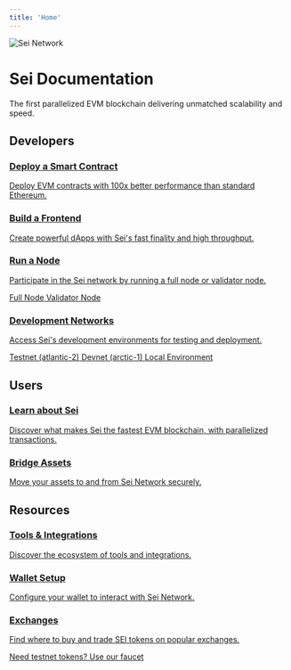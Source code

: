 ```yaml
---
title: 'Home'
---
```



<div className="flex justify-center w-full">
  <Image priority src={HeaderIcon} alt="Sei Network" className="max-w-[450px] bg-transparent p-6" />
</div>

<div className="text-center mb-8">
  <h1 className="text-3xl font-bold mb-3">Sei Documentation</h1>
  <p className="text-neutral-700 dark:text-neutral-300">The first parallelized EVM blockchain delivering unmatched scalability and speed.</p>
</div>

<OfficeHoursCard />

## Developers

<div className="grid grid-cols-1 md:grid-cols-2 gap-4 mb-8">
  <a href="/build/evm-general" className="flex flex-col h-full no-underline rounded-xl p-6 bg-white/50 dark:bg-neutral-900/50 border border-neutral-200 dark:border-neutral-800 hover:border-red-200 dark:hover:border-red-900/30 transition-colors">
    <div className="flex items-center mb-4">
      <div className="w-10 h-10 flex items-center justify-center rounded-full bg-red-50 dark:bg-red-900/20 mr-4">
        <IconCode className="h-5 w-5 text-red-700 dark:text-red-500" />
      </div>
      <h3 className="font-medium text-lg">Deploy a Smart Contract</h3>
    </div>
    <p className="text-sm text-neutral-700 dark:text-neutral-300 mt-0">Deploy EVM contracts with 100x better performance than standard Ethereum.</p>
  </a>

  <a href="/build/dev-frontend-dapps" className="flex flex-col h-full no-underline rounded-xl p-6 bg-white/50 dark:bg-neutral-900/50 border border-neutral-200 dark:border-neutral-800 hover:border-red-200 dark:hover:border-red-900/30 transition-colors">
    <div className="flex items-center mb-4">
      <div className="w-10 h-10 flex items-center justify-center rounded-full bg-red-50 dark:bg-red-900/20 mr-4">
        <IconBolt className="h-5 w-5 text-red-700 dark:text-red-500" />
      </div>
      <h3 className="font-medium text-lg">Build a Frontend</h3>
    </div>
    <p className="text-sm text-neutral-700 dark:text-neutral-300 mt-0">Create powerful dApps with Sei's fast finality and high throughput.</p>
  </a>

  <a href="/node" className="flex flex-col h-full no-underline rounded-xl p-6 bg-white/50 dark:bg-neutral-900/50 border border-neutral-200 dark:border-neutral-800 hover:border-red-200 dark:hover:border-red-900/30 transition-colors">
    <div className="flex items-center mb-4">
      <div className="w-10 h-10 flex items-center justify-center rounded-full bg-red-50 dark:bg-red-900/20 mr-4">
        <IconLock className="h-5 w-5 text-red-700 dark:text-red-500" />
      </div>
      <h3 className="font-medium text-lg">Run a Node</h3>
    </div>
    <p className="text-sm text-neutral-700 dark:text-neutral-300 mt-0">Participate in the Sei network by running a full node or validator node.</p>
    <div className="mt-4 flex flex-col space-y-2">
      <a href="/node/full-node" className="text-sm flex items-center text-neutral-600 dark:text-neutral-400 hover:text-red-600 dark:hover:text-red-500 transition-colors">
        <IconServer className="h-4 w-4 mr-2" />
        <span>Full Node</span>
      </a>
      <a href="/node/validator" className="text-sm flex items-center text-neutral-600 dark:text-neutral-400 hover:text-red-600 dark:hover:text-red-500 transition-colors">
        <IconLock className="h-4 w-4 mr-2" />
        <span>Validator Node</span>
      </a>
    </div>
  </a>

  <a href="/build/networks" className="flex flex-col h-full no-underline rounded-xl p-6 bg-white/50 dark:bg-neutral-900/50 border border-neutral-200 dark:border-neutral-800 hover:border-red-200 dark:hover:border-red-900/30 transition-colors">
    <div className="flex items-center mb-4">
      <div className="w-10 h-10 flex items-center justify-center rounded-full bg-red-50 dark:bg-red-900/20 mr-4">
        <IconTerminal2 className="h-5 w-5 text-red-700 dark:text-red-500" />
      </div>
      <h3 className="font-medium text-lg">Development Networks</h3>
    </div>
    <p className="text-sm text-neutral-700 dark:text-neutral-300 mt-0">Access Sei's development environments for testing and deployment.</p>
    <div className="mt-4 flex flex-col space-y-2">
      <a href="/build/networks#testnet" className="text-sm flex items-center text-neutral-600 dark:text-neutral-400 hover:text-red-600 dark:hover:text-red-500 transition-colors">
        <IconTerminal2 className="h-4 w-4 mr-2" />
        <span>Testnet (atlantic-2)</span>
      </a>
      <a href="/build/networks#devnet" className="text-sm flex items-center text-neutral-600 dark:text-neutral-400 hover:text-red-600 dark:hover:text-red-500 transition-colors">
        <IconCode className="h-4 w-4 mr-2" />
        <span>Devnet (arctic-1)</span>
      </a>
      <a href="/build/networks#local" className="text-sm flex items-center text-neutral-600 dark:text-neutral-400 hover:text-red-600 dark:hover:text-red-500 transition-colors">
        <IconDeviceDesktop className="h-4 w-4 mr-2" />
        <span>Local Environment</span>
      </a>
    </div>
  </a>
</div>

## Users

<div className="grid grid-cols-1 md:grid-cols-2 gap-4 mb-8">
  <a href="/learn" className="flex flex-col h-full no-underline rounded-xl p-6 bg-white/50 dark:bg-neutral-900/50 border border-neutral-200 dark:border-neutral-800 hover:border-red-200 dark:hover:border-red-900/30 transition-colors">
    <div className="flex items-center mb-4">
      <div className="w-10 h-10 flex items-center justify-center rounded-full bg-red-50 dark:bg-red-900/20 mr-4">
        <IconBook className="h-5 w-5 text-red-700 dark:text-red-500" />
      </div>
      <h3 className="font-medium text-lg">Learn about Sei</h3>
    </div>
    <p className="text-sm text-neutral-700 dark:text-neutral-300 mt-0">Discover what makes Sei the fastest EVM blockchain, with parallelized transactions.</p>
  </a>

  <a href="/learn/bridging" className="flex flex-col h-full no-underline rounded-xl p-6 bg-white/50 dark:bg-neutral-900/50 border border-neutral-200 dark:border-neutral-800 hover:border-red-200 dark:hover:border-red-900/30 transition-colors">
    <div className="flex items-center mb-4">
      <div className="w-10 h-10 flex items-center justify-center rounded-full bg-red-50 dark:bg-red-900/20 mr-4">
        <IconBuildingBridge className="h-5 w-5 text-red-700 dark:text-red-500" />
      </div>
      <h3 className="font-medium text-lg">Bridge Assets</h3>
    </div>
    <p className="text-sm text-neutral-700 dark:text-neutral-300 mt-0">Move your assets to and from Sei Network securely.</p>
  </a>
</div>

## Resources

<div className="grid grid-cols-1 md:grid-cols-3 gap-4 mb-8">
  <a href="/providers" className="flex h-full no-underline rounded-xl p-5 bg-white/50 dark:bg-neutral-900/50 border border-neutral-200 dark:border-neutral-800 hover:border-red-200 dark:hover:border-red-900/30 transition-colors">
    <div className="w-8 h-8 flex items-center justify-center rounded-full bg-red-50 dark:bg-red-900/20 mr-3">
      <IconClipboardText className="h-4 w-4 text-red-700 dark:text-red-500" />
    </div>
    <div>
      <h3 className="font-medium text-base">Tools & Integrations</h3>
      <p className="text-sm text-neutral-700 dark:text-neutral-300 mt-1">Discover the ecosystem of tools and integrations.</p>
    </div>
  </a>

  <a href="/learn/wallet-setup" className="flex h-full no-underline rounded-xl p-5 bg-white/50 dark:bg-neutral-900/50 border border-neutral-200 dark:border-neutral-800 hover:border-red-200 dark:hover:border-red-900/30 transition-colors">
    <div className="w-8 h-8 flex items-center justify-center rounded-full bg-red-50 dark:bg-red-900/20 mr-3">
      <IconWallet className="h-4 w-4 text-red-700 dark:text-red-500" />
    </div>
    <div>
      <h3 className="font-medium text-base">Wallet Setup</h3>
      <p className="text-sm text-neutral-700 dark:text-neutral-300 mt-1">Configure your wallet to interact with Sei Network.</p>
    </div>
  </a>

  <a href="/providers/centralized-exchanges" className="flex h-full no-underline rounded-xl p-5 bg-white/50 dark:bg-neutral-900/50 border border-neutral-200 dark:border-neutral-800 hover:border-red-200 dark:hover:border-red-900/30 transition-colors">
    <div className="w-8 h-8 flex items-center justify-center rounded-full bg-red-50 dark:bg-red-900/20 mr-3">
      <IconCoins className="h-4 w-4 text-red-700 dark:text-red-500" />
    </div>
    <div>
      <h3 className="font-medium text-base">Exchanges</h3>
      <p className="text-sm text-neutral-700 dark:text-neutral-300 mt-1">Find where to buy and trade SEI tokens on popular exchanges.</p>
    </div>
  </a>
</div>

<div className="text-center mt-12 mb-6">
  <a href="/learn/faucet" className="inline-flex items-center text-sm bg-red-700 hover:bg-red-800 text-white py-2 px-4 rounded-md transition-colors">
    Need testnet tokens? Use our faucet
    <IconArrowRight className="ml-2 h-4 w-4" />
  </a>
</div> 
